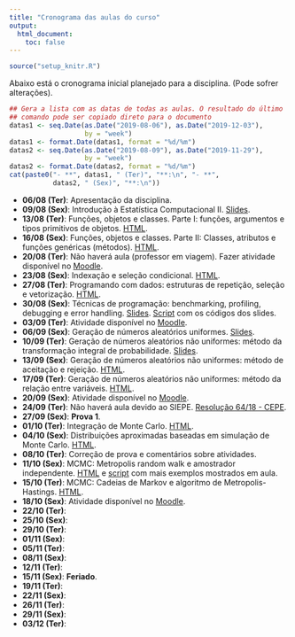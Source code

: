 ```yaml
---
title: "Cronograma das aulas do curso"
output:
  html_document:
    toc: false
---
```


```r
source("setup_knitr.R")
```

Abaixo está o cronograma inicial planejado para a disciplina. (Pode
sofrer alterações).

```r
## Gera a lista com as datas de todas as aulas. O resultado do último
## comando pode ser copiado direto para o documento
datas1 <- seq.Date(as.Date("2019-08-06"), as.Date("2019-12-03"),
                   by = "week")
datas1 <- format.Date(datas1, format = "%d/%m")
datas2 <- seq.Date(as.Date("2019-08-09"), as.Date("2019-11-29"),
                   by = "week")
datas2 <- format.Date(datas2, format = "%d/%m")
cat(paste0("- **", datas1, " (Ter)", "**:\n", "- **",
           datas2, " (Sex)", "**:\n"))
```

- **06/08 (Ter)**: Apresentação da disciplina.
- **09/08 (Sex)**: Introdução à Estatística Computacional II.
  [Slides](slides/00_intro.html).
- **13/08 (Ter)**: Funções, objetos e classes. Parte I: funções,
argumentos e tipos primitivos de objetos. [HTML](objetos-classes.html).
- **16/08 (Sex)**: Funções, objetos e classes. Parte II: Classes,
atributos e funções genéricas (métodos). [HTML](objetos-classes.html).
- **20/08 (Ter)**: Não haverá aula (professor em viagem). Fazer
  atividade disponível no [Moodle][].
- **23/08 (Sex)**: Indexação e seleção condicional.
  [HTML](indexacao-selecao.html).
- **27/08 (Ter)**: Programando com dados: estruturas de repetição,
  seleção e vetorização. [HTML](programacao.html).
- **30/08 (Sex)**: Técnicas de programação: benchmarking, profiling,
debugging e error handling. [Slides](slides/01_tecnicas.html).
[Script](slides/01_tecnicas.R) com os códigos dos slides.
- **03/09 (Ter)**: Atividade disponível no [Moodle][].
- **06/09 (Sex)**: Geração de números aleatórios uniformes.
[Slides](slides/02_RNG_uniforme.html).
- **10/09 (Ter)**: Geração de números aleatórios não uniformes: método
  da transformação integral de probabilidade.
  [Slides](slides/03_RNG_inversa.html).
- **13/09 (Sex)**: Geração de números aleatórios não uniformes: método
  de aceitação e rejeição. [HTML](04_RNG_aceitacao.html).
- **17/09 (Ter)**: Geração de números aleatórios não uniformes: método
  da relação entre variáveis. [HTML](05_RNG_transform.html).
- **20/09 (Sex)**: Atividade disponível no [Moodle][].
- **24/09 (Ter)**: Não haverá aula devido ao SIEPE.
[Resolução 64/18 - CEPE][].
- **27/09 (Sex)**: **Prova 1**.
- **01/10 (Ter)**: Integração de Monte Carlo. [HTML](06_MC_intro.html).
- **04/10 (Sex)**: Distribuições aproximadas baseadas em simulação de
  Monte Carlo. [HTML](07_MC_aprox.html).
- **08/10 (Ter)**: Correção de prova e comentários sobre atividades.
- **11/10 (Sex)**: MCMC: Metropolis random walk e amostrador
independente. [HTML](08_MCMC-1.html) e [script](scripts/08_MCMC-1.R) com
mais exemplos mostrados em aula.
- **15/10 (Ter)**: MCMC: Cadeias de Markov e algoritmo de
  Metropolis-Hastings. [HTML](08_MCMC-2.html).
- **18/10 (Sex)**: Atividade disponível no [Moodle][].
- **22/10 (Ter)**:
- **25/10 (Sex)**:
- **29/10 (Ter)**:
- **01/11 (Sex)**:
- **05/11 (Ter)**:
- **08/11 (Sex)**:
- **12/11 (Ter)**:
- **15/11 (Sex)**: **Feriado**.
- **19/11 (Ter)**:
- **22/11 (Sex)**:
- **26/11 (Ter)**:
- **29/11 (Sex)**:
- **03/12 (Ter)**:

[Moodle]: https://moodle.c3sl.ufpr.br/course/view.php?id=282
[Resolução 64/18 - CEPE]: http://www.soc.ufpr.br/portal/wp-content/uploads/2018/11/cepe-64-18-atualizada.pdf
